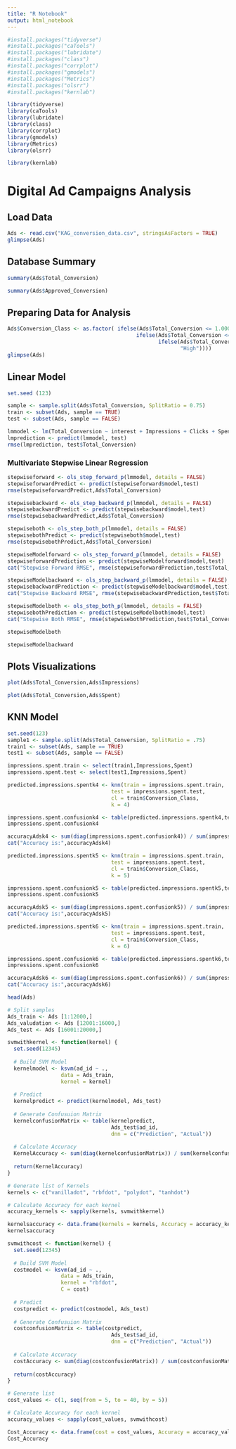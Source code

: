```yaml
---
title: "R Notebook"
output: html_notebook
---
```


```r
#install.packages("tidyverse")
#install.packages("caTools")
#install.packages("lubridate")
#install.packages("class")
#install.packages("corrplot")
#install.packages("gmodels")
#install.packages("Metrics")
#install.packages("olsrr")
#install.packages("kernlab")
```

```r
library(tidyverse)
library(caTools)
library(lubridate)
library(class)
library(corrplot)
library(gmodels)
library(Metrics)
library(olsrr)
```
```r
library(kernlab)
```


# Digital Ad Campaigns Analysis
## Load Data
```r
Ads <- read.csv("KAG_conversion_data.csv", stringsAsFactors = TRUE)
glimpse(Ads)
```

## Database Summary
```r
summary(Ads$Total_Conversion)
```
```r
summary(Ads$Approved_Conversion)
```

## Preparing Data for Analysis
```r
Ads$Conversion_Class <- as.factor( ifelse(Ads$Total_Conversion <= 1.000, "low",
                                         ifelse(Ads$Total_Conversion <= 2.856, "low-Mid",
                                                ifelse(Ads$Total_Conversion <= 3.000, "Mid-High",
                                                       "High"))))
glimpse(Ads)
```
## Linear Model

```r
set.seed (123)

sample <- sample.split(Ads$Total_Conversion, SplitRatio = 0.75)
train <- subset(Ads, sample == TRUE)
test <- subset(Ads, sample == FALSE)
```


```r
lmmodel <- lm(Total_Conversion ~ interest + Impressions + Clicks + Spent, data = train)
lmprediction <- predict(lmmodel, test)
rmse(lmprediction, test$Total_Conversion)
```

### Multivariate Stepwise Linear Regression

```r
stepwiseforward <- ols_step_forward_p(lmmodel, details = FALSE)
stepwiseforwardPredict <- predict(stepwiseforward$model,test)
rmse(stepwiseforwardPredict,Ads$Total_Conversion)
```
```r
stepwisebackward <- ols_step_backward_p(lmmodel, details = FALSE)
stepwisebackwardPredict <- predict(stepwisebackward$model,test)
rmse(stepwisebackwardPredict,Ads$Total_Conversion)
```

```r
stepwiseboth <- ols_step_both_p(lmmodel, details = FALSE)
stepwisebothPredict <- predict(stepwiseboth$model,test)
rmse(stepwisebothPredict,Ads$Total_Conversion)
```

```r
stepwiseModelforward <- ols_step_forward_p(lmmodel, details = FALSE)
stepwiseforwardPrediction <- predict(stepwiseModelforward$model,test)
cat("Stepwise Forward RMSE", rmse(stepwiseforwardPrediction,test$Total_Conversion), "\n")

stepwiseModelbackward <- ols_step_backward_p(lmmodel, details = FALSE)
stepwisebackwardPrediction <- predict(stepwiseModelbackward$model,test)
cat("Stepwise Backward RMSE", rmse(stepwisebackwardPrediction,test$Total_Conversion), "\n")

stepwiseModelboth <- ols_step_both_p(lmmodel, details = FALSE)
stepwisebothPrediction <- predict(stepwiseModelboth$model,test)
cat("Stepwise Both RMSE", rmse(stepwisebothPrediction,test$Total_Conversion), "\n")
```
```r
stepwiseModelboth
```
```r
stepwiseModelbackward
```
## Plots Visualizations

```r
plot(Ads$Total_Conversion,Ads$Impressions)
```
```r
plot(Ads$Total_Conversion,Ads$Spent)
```
## KNN Model

```r
set.seed(123)
sample1 <- sample.split(Ads$Total_Conversion, SplitRatio = .75)
train1 <- subset(Ads, sample == TRUE)
test1 <- subset(Ads, sample == FALSE)
```

```r
impressions.spent.train <- select(train1,Impressions,Spent)
impressions.spent.test <- select(test1,Impressions,Spent)
```

```r
predicted.impressions.spentk4 <- knn(train = impressions.spent.train,
                                 test = impressions.spent.test,
                                 cl = train$Conversion_Class,
                                 k = 4)
```

```r
impressions.spent.confusionk4 <- table(predicted.impressions.spentk4,test$Conversion_Class)
impressions.spent.confusionk4
```

```r
accuracyAdsk4 <- sum(diag(impressions.spent.confusionk4)) / sum(impressions.spent.confusionk4)
cat("Accuracy is:",accuracyAdsk4)
```
```r
predicted.impressions.spentk5 <- knn(train = impressions.spent.train,
                                 test = impressions.spent.test,
                                 cl = train$Conversion_Class,
                                 k = 5)

impressions.spent.confusionk5 <- table(predicted.impressions.spentk5,test$Conversion_Class)
impressions.spent.confusionk5
```

```r
accuracyAdsk5 <- sum(diag(impressions.spent.confusionk5)) / sum(impressions.spent.confusionk5)
cat("Accuracy is:",accuracyAdsk5)
```

```r
predicted.impressions.spentk6 <- knn(train = impressions.spent.train,
                                 test = impressions.spent.test,
                                 cl = train$Conversion_Class,
                                 k = 6)

impressions.spent.confusionk6 <- table(predicted.impressions.spentk6,test$Conversion_Class)
impressions.spent.confusionk6
```

```r
accuracyAdsk6 <- sum(diag(impressions.spent.confusionk6)) / sum(impressions.spent.confusionk6)
cat("Accuracy is:",accuracyAdsk6)
```
```r
head(Ads)
```

```r
# Split samples
Ads_train <- Ads [1:12000,]
Ads_valudation <- Ads [12001:16000,]
Ads_test <- Ads [16001:20000,]
```

```r
svmwithkernel <- function(kernel) {
  set.seed(12345)
  
  # Build SVM Model
  kernelmodel <- ksvm(ad_id ~ .,
                 data = Ads_train,
                 kernel = kernel)
  
  # Predict
  kernelpredict <- predict(kernelmodel, Ads_test)
  
  # Generate Confusuion Matrix
  kernelconfusionMatrix <- table(kernelpredict,
                                 Ads_test$ad_id,
                                 dnn = c("Prediction", "Actual"))
  
  # Calculate Accuracy
  KernelAccuracy <- sum(diag(kernelconfusionMatrix)) / sum(kernelconfusionMatrix)
  
  return(KernelAccuracy)
}

# Generate list of Kernels
kernels <- c("vanilladot", "rbfdot", "polydot", "tanhdot")

# Calculate Accuracy for each kernel
accuracy_kernels <- sapply(kernels, svmwithkernel)

kernelsaccuracy <- data.frame(kernels = kernels, Accuracy = accuracy_kernels)
kernelsaccuracy
```

```r
svmwithcost <- function(kernel) {
  set.seed(12345)
  
  # Build SVM Model
  costmodel <- ksvm(ad_id ~ .,
                 data = Ads_train,
                 kernel = "rbfdot",
                 C = cost)
  
  # Predict
  costpredict <- predict(costmodel, Ads_test)
  
  # Generate Confusuion Matrix
  costconfusionMatrix <- table(costpredict,
                                 Ads_test$ad_id,
                                 dnn = c("Prediction", "Actual"))
  
  # Calculate Accuracy
  costAccuracy <- sum(diag(costconfusionMatrix)) / sum(costconfusionMatrix)
  
  return(costAccuracy)
}

# Generate list
cost_values <- c(1, seq(from = 5, to = 40, by = 5))

# Calculate Accuracy for each kernel
accuracy_values <- sapply(cost_values, svmwithcost)

Cost_Accuracy <- data.frame(cost = cost_values, Accuracy = accuracy_values)
Cost_Accuracy
```
